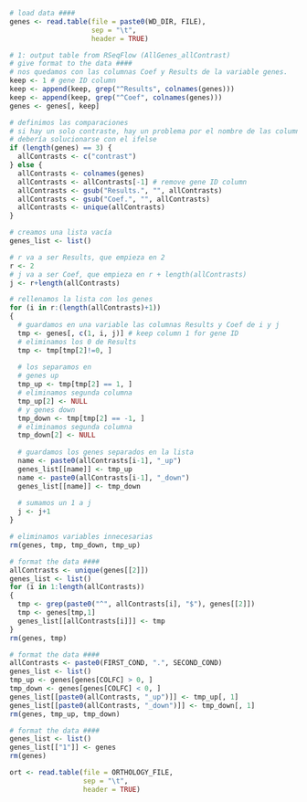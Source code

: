 ```r
# load data ####
genes <- read.table(file = paste0(WD_DIR, FILE),
                    sep = "\t",
                    header = TRUE)
```

```r
# 1: output table from RSeqFlow (AllGenes_allContrast)
# give format to the data ####
# nos quedamos con las columnas Coef y Results de la variable genes.
keep <- 1 # gene ID column
keep <- append(keep, grep("^Results", colnames(genes)))
keep <- append(keep, grep("^Coef", colnames(genes)))
genes <- genes[, keep]

# definimos las comparaciones
# si hay un solo contraste, hay un problema por el nombre de las columnas
# debería solucionarse con el ifelse
if (length(genes) == 3) {
  allContrasts <- c("contrast")
} else {
  allContrasts <- colnames(genes)
  allContrasts <- allContrasts[-1] # remove gene ID column
  allContrasts <- gsub("Results.", "", allContrasts)
  allContrasts <- gsub("Coef.", "", allContrasts)
  allContrasts <- unique(allContrasts)
}

# creamos una lista vacía
genes_list <- list()

# r va a ser Results, que empieza en 2
r <- 2
# j va a ser Coef, que empieza en r + length(allContrasts)
j <- r+length(allContrasts)

# rellenamos la lista con los genes
for (i in r:(length(allContrasts)+1))
{
  # guardamos en una variable las columnas Results y Coef de i y j
  tmp <- genes[, c(1, i, j)] # keep column 1 for gene ID
  # eliminamos los 0 de Results
  tmp <- tmp[tmp[2]!=0, ]
  
  # los separamos en
  # genes up
  tmp_up <- tmp[tmp[2] == 1, ]
  # eliminamos segunda columna
  tmp_up[2] <- NULL
  # y genes down
  tmp_down <- tmp[tmp[2] == -1, ]
  # eliminamos segunda columna
  tmp_down[2] <- NULL
  
  # guardamos los genes separados en la lista
  name <- paste0(allContrasts[i-1], "_up")
  genes_list[[name]] <- tmp_up
  name <- paste0(allContrasts[i-1], "_down")
  genes_list[[name]] <- tmp_down
  
  # sumamos un 1 a j
  j <- j+1
}

# eliminamos variables innecesarias
rm(genes, tmp, tmp_down, tmp_up)
```

```r
# format the data ####
allContrasts <- unique(genes[[2]])
genes_list <- list()
for (i in 1:length(allContrasts))
{
  tmp <- grep(paste0("^", allContrasts[i], "$"), genes[[2]])
  tmp <- genes[tmp,1]
  genes_list[[allContrasts[i]]] <- tmp
}
rm(genes, tmp)
```

```r
# format the data ####
allContrasts <- paste0(FIRST_COND, ".", SECOND_COND)
genes_list <- list()
tmp_up <- genes[genes[COLFC] > 0, ]
tmp_down <- genes[genes[COLFC] < 0, ]
genes_list[[paste0(allContrasts, "_up")]] <- tmp_up[, 1]
genes_list[[paste0(allContrasts, "_down")]] <- tmp_down[, 1]
rm(genes, tmp_up, tmp_down)
```

```r
# format the data ####
genes_list <- list()
genes_list[["1"]] <- genes
rm(genes)
```

```r
ort <- read.table(file = ORTHOLOGY_FILE,
                  sep = "\t",
                  header = TRUE)
```

